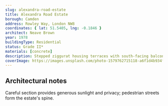 ```yaml
---
slug: alexandra-road-estate
title: Alexandra Road Estate
borough: Camden
address: Rowley Way, London NW8
coordinates: { lat: 51.5405, lng: -0.1846 }
architect: Neave Brown
year: 1978
buildingType: Residential
status: Grade II*
materials: [concrete]
description: Stepped ziggurat housing terraces with south-facing balconies; a landmark in low-rise, high-density design.
coverImage: https://images.unsplash.com/photo-1579762715118-a6f1d4b934f8?q=80&w=1600&auto=format&fit=crop
---
```


## Architectural notes

Careful section provides generous sunlight and privacy; pedestrian streets form the estate's spine.